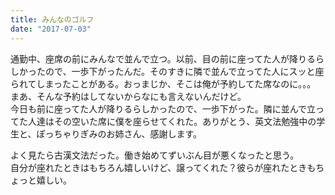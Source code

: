 ```yaml
---
title: みんなのゴルフ
date: "2017-07-03"
---
```


通勤中、座席の前にみんなで並んで立つ。以前、目の前に座ってた人が降りるらしかったので、一歩下がったんだ。そのすきに隣で並んで立ってた人にスッと座られてしまったことがある。おっまじか、そこは俺が予約してた席なのに。。。  
まあ、そんな予約はしてないからなにも言えないんだけど。  
今日も前に座ってた人が降りるらしかったので、一歩下がった。隣に並んで立ってた人達はその空いた席に僕を座らせてくれた。ありがとう、英文法勉強中の学生と、ぽっちゃりぎみのお姉さん、感謝します。

よく見たら古漢文法だった。働き始めてずいぶん目が悪くなったと思う。  
自分が座れたときはもちろん嬉しいけど、譲ってくれた？彼らが座れたときもちょっと嬉しい。